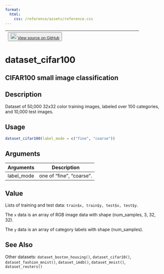 ```yaml
---
format:
  html:
    css: /reference/assets/reference.css
---
```


| <button class="button"> ![](/reference/assets/GitHub-Mark-32px.png){width="20"} [View source on GitHub](https://github.com/rstudio/keras//blob/main/R/datasets.R#L43) </button> |
|:------------------------------:|:--------------------------------------:|

# dataset_cifar100

## CIFAR100 small image classification

## Description
Dataset of 50,000 32x32 color training images, labeled over 100 categories, and 10,000 test images. 


## Usage
```r
dataset_cifar100(label_mode = c("fine", "coarse")) 
```

## Arguments
|Arguments|Description|
|---|---|
| label_mode | one of "fine", "coarse". |



## Value

Lists of training and test data: `train$x, train$y, test$x, test$y`. 

The `x` data is an array of RGB image data with shape (num_samples, 3, 32, 32). 

The `y` data is an array of category labels with shape (num_samples). 



## See Also
Other datasets:  `dataset_boston_housing()`, `dataset_cifar10()`, `dataset_fashion_mnist()`, `dataset_imdb()`, `dataset_mnist()`, `dataset_reuters()`

